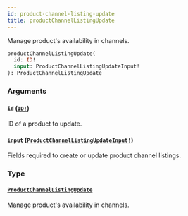 ```yaml
---
id: product-channel-listing-update
title: productChannelListingUpdate
---
```


Manage product's availability in channels.

```graphql
productChannelListingUpdate(
  id: ID!
  input: ProductChannelListingUpdateInput!
): ProductChannelListingUpdate

```

### Arguments

#### `id` ([`ID!`](../../../developer/api-reference/scalars/id))

ID of a product to update.

#### `input` ([`ProductChannelListingUpdateInput!`](../../../developer/api-reference/inputs/product-channel-listing-update-input))

Fields required to create or update product channel listings.

### Type

#### [`ProductChannelListingUpdate`](../../../developer/api-reference/objects/product-channel-listing-update)

Manage product's availability in channels.
